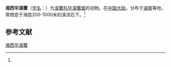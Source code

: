 {{Speciesbox
| name = 湘西华溪蟹
| status = 
| status_system = 
| image = 
| genus = Sinopotamon
| species = xiangxiense
| authority = (Dai, 1995)<ref name='id12206'>{{cite web| url =http://www.bioinfo.cn/db05/BjdwSpecies.php?action=view&id=12206| title =湘西华溪蟹| work =《中国动物物种编目数据库》| publisher =中国科学院微生物研究所| author =中国科学院动物研究所| accessdate =2009-04-28| deadurl =yes| archiveurl =https://web.archive.org/web/20131203122335/http://www.bioinfo.cn/db05/BjdwSpecies.php?action=view| archivedate =2013-12-03}}</ref>
}}

'''湘西华溪蟹'''（[[学名|学名]]：{{lang|la|''Sinopotamon xiangxiense''}}）为[[溪蟹科|溪蟹科]][[华溪蟹属|华溪蟹属]]的动物。在[[中国大陆|中国大陆]]，分布于[[湖南|湖南]]等地，常栖息于海拔200-1000米的溪流石下。<ref name='id12206'/>

== 参考文献 ==
{{reflist}}

{{Wikispecies|Sinopotamon xiangxiense}}
{{Taxonbar|from=Q14344595}}

[[Category:华溪蟹属|湘西华溪蟹]]


{{螃蟹小作品}}
